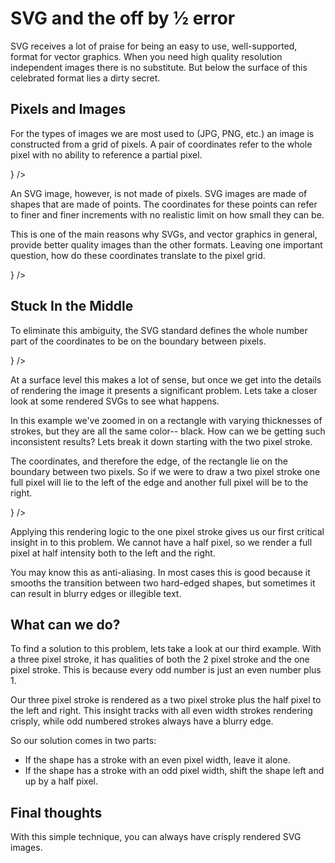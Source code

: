 
# SVG and the off by ½ error

<!--
Strokes and alignment to the pixel grid.
SVG defines its coordinate system starting on the boundaries between pixels
If you tell it to position a rectangle at x=10px the edge of the rectangle (without stroke) starts on the 10th pixel.
The stroke is then applied to the rectangle with half of the stroke to the left of the rectangle's edge and half to the right.
This seems reasonable, but lets examine what happens when the stroke has an odd numbered width.
Take a stroke thats 3 pixels wide.
Half of the stroke is to the left and the other half is to the right, but half of 3 pixels (1.5) is not a whole number.
This causes the half pixel to be rendered lightly and the whole stroke to look slightly fuzzy.
-->

SVG receives a lot of praise for being an easy to use, well-supported, format for vector graphics. When you need high quality resolution independent images there is no substitute. But below the surface of this celebrated format lies a dirty secret.

## Pixels and Images

For the types of images we are most used to (JPG, PNG, etc.) an image is constructed from a grid of pixels. A pair of coordinates refer to the whole pixel with no ability to reference a partial pixel.


<ImageCompare>
	<ComparisonSvg
		alt="A pixel in a raster image."
		dim="256"
		image={<PixelRasterSvg style={{width: '256px', height: '256px'}} />}
	/>
</ImageCompare>

An SVG image, however, is not made of pixels. SVG images are made of shapes that are made of points. The coordinates for these points can refer to finer and finer increments with no realistic limit on how small they can be.

This is one of the main reasons why SVGs, and vector graphics in general, provide better quality images than the other formats. Leaving one important question, how do these coordinates translate to the pixel grid.


<ImageCompare>
	<ComparisonSvg
		alt="Pixels, where?"
		dim="256"
		image={<PixelWhereSvg style={{width: '256px', height: '256px'}} />}
	/>
</ImageCompare>

## Stuck In the Middle

To eliminate this ambiguity, the SVG standard defines the whole number part of the coordinates to be on the boundary between pixels.


<ImageCompare>
	<ComparisonSvg
		alt="A pixel in a vector image."
		dim="256"
		image={<PixelVectorSvg style={{width: '256px', height: '256px'}} />}
	/>
</ImageCompare>

At a surface level this makes a lot of sense, but once we get into the details of rendering the image it presents a significant problem. Lets take a closer look at some rendered SVGs to see what happens.

<ImageCompare>
	<ComparisonImage
		alt="Rectangle with a 1px black stroke"
		dim="256"
		pixelated
		image={require('./rect-1px.png').default}
	/>
	<ComparisonImage
		alt="Rectangle with a 2px black stroke"
		dim="256"
		pixelated
		image={require('./rect-2px.png').default}
	/>
	<ComparisonImage
		alt="Rectangle with a 3px black stroke"
		dim="256"
		pixelated
		image={require('./rect-3px.png').default}
	/>
</ImageCompare>

In this example we've zoomed in on a rectangle with varying thicknesses of strokes, but they are all the same color-- black. How can we be getting such inconsistent results? Lets break it down starting with the two pixel stroke.

The coordinates, and therefore the edge, of the rectangle lie on the boundary between two pixels. So if we were to draw a two pixel stroke one full pixel will lie to the left of the edge and another full pixel will be to the right.


<ImageCompare>
	<ComparisonSvg
		alt="Two half pixels"
		dim="256"
		image={<RectWithStrokeSvg style={{width: '256px', height: '256px'}} />}
	/>
</ImageCompare>

Applying this rendering logic to the one pixel stroke gives us our first critical insight in to this problem. We cannot have a half pixel, so we render a full pixel at half intensity both to the left and the right.

You may know this as anti-aliasing. In most cases this is good because it smooths the transition between two hard-edged shapes, but sometimes it can result in blurry edges or illegible text.

## What can we do?

To find a solution to this problem, lets take a look at our third example. With a three pixel stroke, it has qualities of both the 2 pixel stroke and the one pixel stroke. This is because every odd number is just an even number plus 1. 

Our three pixel stroke is rendered as a two pixel stroke plus the half pixel to the left and right. This insight tracks with all even width strokes rendering crisply, while odd numbered strokes always have a blurry edge.

So our solution comes in two parts:

- If the shape has a stroke with an even pixel width, leave it alone.
- If the shape has a stroke with an odd pixel width, shift the shape left and up by a half pixel.

<ImageCompare>
	<ComparisonImage
		alt="The 3px rectangle coming into focus when we apply our logic"
		dim="256"
		pixelated
		image={require('./rect-into-focus.webp').default}
	/>
</ImageCompare>

## Final thoughts

With this simple technique, you can always have crisply rendered SVG images.

